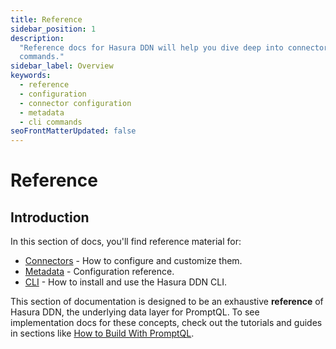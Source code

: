 ```yaml
---
title: Reference
sidebar_position: 1
description:
  "Reference docs for Hasura DDN will help you dive deep into connector configuration, metadata structures, and CLI
  commands."
sidebar_label: Overview
keywords:
  - reference
  - configuration
  - connector configuration
  - metadata
  - cli commands
seoFrontMatterUpdated: false
---
```


# Reference

## Introduction

In this section of docs, you'll find reference material for:

- [Connectors](/reference/connectors/index.mdx) - How to configure and customize them.
- [Metadata](/reference/metadata-reference/index.mdx) - Configuration reference.
- [CLI](/reference/cli/index.mdx) - How to install and use the Hasura DDN CLI.

This section of documentation is designed to be an exhaustive **reference** of Hasura DDN, the underlying data layer for
PromptQL. To see implementation docs for these concepts, check out the tutorials and guides in sections like
[How to Build With PromptQL](/how-to-build-with-promptql/index.mdx).
